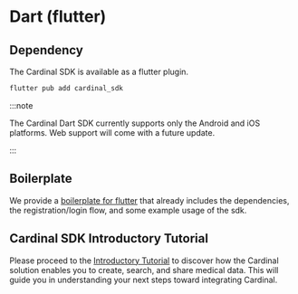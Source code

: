 # Dart (flutter)

## Dependency

The Cardinal SDK is available as a flutter plugin.

```bash
flutter pub add cardinal_sdk
```

:::note

The Cardinal Dart SDK currently supports only the Android and iOS platforms.
Web support will come with a future update.

:::

## Boilerplate

We provide a [boilerplate for flutter](https://github.com/icure/cardinal-sdk-flutter-boilerplate) that already includes
the dependencies, the registration/login flow, and some example usage of the sdk.

## Cardinal SDK Introductory Tutorial

Please proceed to the [Introductory Tutorial](/tutorial/basic/sdk-basic-tutorial/) to discover how the Cardinal solution enables you to create, search, and share medical data. This will guide you in understanding your next steps toward integrating Cardinal.

